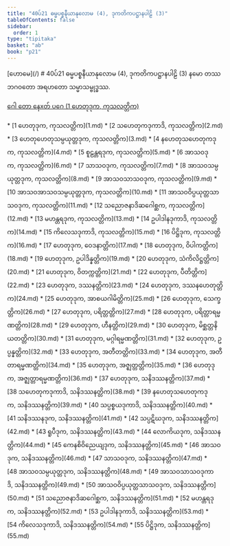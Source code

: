 ```yaml
---
title: "40ပ်21 ဓမ္မပစ္စနီယာနုလောမ (4), ဒုကတိကပဋ္ဌာနပါဠိ (3)"
tableOfContents: false
sidebar:
  order: 1
type: "tipitaka"
basket: "ab"
book: "p21"
---
```



<Paragraph type="center" book="p21">
[ဟောမေ](/)
</Paragraph>

<Paragraph type="center" book="p21">
# 40ပ်21 ဓမ္မပစ္စနီယာနုလောမ (4), ဒုကတိကပဋ္ဌာနပါဠိ (3)
</Paragraph>

<Paragraph number="1" book="p21">
နမော တဿ ဘဂဝတော အရဟတော သမ္မာသမ္ဗုဒ္ဓဿ.

[ဂေါ တော နေxတ် ပဂေ (1 ဟေတုဒုက, ကုသလတ္တိက)](1.md)



</Paragraph>

<TableOfContents book="p21" section="40">
* [1 ဟေတုဒုက, ကုသလတ္တိက](1.md)
* [2 သဟေတုကဒုကာဒိ, ကုသလတ္တိက](2.md)
* [3 ဟေတုဟေတုသမ္ပယုတ္တဒုက, ကုသလတ္တိက](3.md)
* [4 နဟေတုသဟေတုကဒုက, ကုသလတ္တိက](4.md)
* [5 စူဠန္တရဒုက, ကုသလတ္တိက](5.md)
* [6 အာသဝဒုက, ကုသလတ္တိက](6.md)
* [7 သာသဝဒုက, ကုသလတ္တိက](7.md)
* [8 အာသဝသမ္ပယုတ္တဒုက, ကုသလတ္တိက](8.md)
* [9 အာသဝသာသဝဒုက, ကုသလတ္တိက](9.md)
* [10 အာသဝအာသဝသမ္ပယုတ္တဒုက, ကုသလတ္တိက](10.md)
* [11 အာသဝဝိပ္ပယုတ္တသာသဝဒုက, ကုသလတ္တိက](11.md)
* [12 သညောဇနာဒိဆဂေါစ္ဆက, ကုသလတ္တိက](12.md)
* [13 မဟန္တရဒုက, ကုသလတ္တိက](13.md)
* [14 ဥပါဒါနဒုကာဒိ, ကုသလတ္တိက](14.md)
* [15 ကိလေသဒုကာဒိ, ကုသလတ္တိက](15.md)
* [16 ပိဋ္ဌိဒုက, ကုသလတ္တိက](16.md)
* [17 ဟေတုဒုက, ဝေဒနာတ္တိက](17.md)
* [18 ဟေတုဒုက, ဝိပါကတ္တိက](18.md)
* [19 ဟေတုဒုက, ဥပါဒိန္နတ္တိက](19.md)
* [20 ဟေတုဒုက, သံကိလိဋ္ဌတ္တိက](20.md)
* [21 ဟေတုဒုက, ဝိတက္ကတ္တိက](21.md)
* [22 ဟေတုဒုက, ပီတိတ္တိက](22.md)
* [23 ဟေတုဒုက, ဒဿနတ္တိက](23.md)
* [24 ဟေတုဒုက, ဒဿနဟေတုတ္တိက](24.md)
* [25 ဟေတုဒုက, အာစယဂါမိတ္တိက](25.md)
* [26 ဟေတုဒုက, သေက္ခတ္တိက](26.md)
* [27 ဟေတုဒုက, ပရိတ္တတ္တိက](27.md)
* [28 ဟေတုဒုက, ပရိတ္တာရမ္မဏတ္တိက](28.md)
* [29 ဟေတုဒုက, ဟီနတ္တိက](29.md)
* [30 ဟေတုဒုက, မိစ္ဆတ္တနိယတတ္တိက](30.md)
* [31 ဟေတုဒုက, မဂ္ဂါရမ္မဏတ္တိက](31.md)
* [32 ဟေတုဒုက, ဥပ္ပန္နတ္တိက](32.md)
* [33 ဟေတုဒုက, အတီတတ္တိက](33.md)
* [34 ဟေတုဒုက, အတီတာရမ္မဏတ္တိက](34.md)
* [35 ဟေတုဒုက, အဇ္ဈတ္တတ္တိက](35.md)
* [36 ဟေတုဒုက, အဇ္ဈတ္တာရမ္မဏတ္တိက](36.md)
* [37 ဟေတုဒုက, သနိဒဿနတ္တိက](37.md)
* [38 သဟေတုကဒုကာဒိ, သနိဒဿနတ္တိက](38.md)
* [39 နဟေတုသဟေတုကဒုက, သနိဒဿနတ္တိက](39.md)
* [40 သပ္ပစ္စယဒုကာဒိ, သနိဒဿနတ္တိက](40.md)
* [41 သနိဒဿနဒုက, သနိဒဿနတ္တိက](41.md)
* [42 သပ္ပဋိဃဒုက, သနိဒဿနတ္တိက](42.md)
* [43 ရူပီဒုက, သနိဒဿနတ္တိက](43.md)
* [44 လောကိယဒုက, သနိဒဿနတ္တိက](44.md)
* [45 ကေနစိဝိညေယျဒုက, သနိဒဿနတ္တိက](45.md)
* [46 အာသဝဒုက, သနိဒဿနတ္တိက](46.md)
* [47 သာသဝဒုက, သနိဒဿနတ္တိက](47.md)
* [48 အာသဝသမ္ပယုတ္တဒုက, သနိဒဿနတ္တိက](48.md)
* [49 အာသဝသာသဝဒုကာဒိ, သနိဒဿနတ္တိက](49.md)
* [50 အာသဝဝိပ္ပယုတ္တသာသဝဒုက, သနိဒဿနတ္တိက](50.md)
* [51 သညောဇနာဒိဆဂေါစ္ဆက, သနိဒဿနတ္တိက](51.md)
* [52 မဟန္တရဒုက, သနိဒဿနတ္တိက](52.md)
* [53 ဥပါဒါနဒုကာဒိ, သနိဒဿနတ္တိက](53.md)
* [54 ကိလေသဒုကာဒိ, သနိဒဿနတ္တိက](54.md)
* [55 ပိဋ္ဌိဒုက, သနိဒဿနတ္တိက](55.md)
</TableOfContents>
